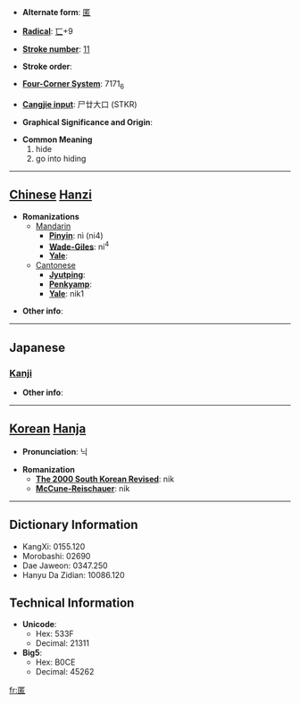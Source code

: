 * '''Alternate form''': [[匿]]

* '''[[Wiktionary:Chinese radical index| Radical]]''': [[Wiktionary:Chinese radical index 匸|匸]]+9

* '''[[Wiktionary:Chinese total strokes index|Stroke number]]''': [[Wiktionary:Chinese total strokes index 11|11]]

* '''Stroke order''': 

* '''[[Wiktionary:Chinese four corner index|Four-Corner System]]''': 7171<sub>6</sub>

* '''[[Wiktionary:Chinese Cangjie index|Cangjie input]]''': 尸廿大口 (STKR)

* '''Graphical Significance and Origin''': 

* '''Common Meaning'''
*#hide
*# go into hiding


----

== [[Chinese]] [[Hanzi]] ==

* '''Romanizations'''
** [[Mandarin]]
*** '''[[Pinyin]]''': nì (ni4)
*** '''[[Wade-Giles]]''': ni<sup>4</sup>
*** '''[[Yale]]''': 
**[[Cantonese]]
***'''[[Jyutping]]''':
***'''[[Penkyamp]]''': 
***'''[[Yale]]''': nik1

* '''Other info''': 

----

==Japanese==
===[[Kanji]]===
{{kanji|on readings=[[とく]] (toku)|kun readings=[[かくれる]] (kakureru), [[かくす]] (kakusu)}}

* '''Other info''':  

----

== [[Korean]] [[Hanja]] ==

* '''Pronunciation''': 닉

* '''Romanization'''
** '''[[The 2000 South Korean Revised Romanization|The 2000 South Korean Revised]]''': nik
** '''[[McCune-Reischauer]]''': nik

----

== Dictionary Information ==

* KangXi: 0155.120
* Morobashi: 02690
* Dae Jaweon: 0347.250
* Hanyu Da Zidian: 10086.120

== Technical Information ==

* '''Unicode''':
** Hex: 533F
** Decimal: 21311
* '''Big5''':
** Hex: B0CE
** Decimal: 45262

[[fr:匿]]